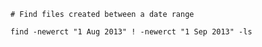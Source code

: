 




``` shell
# Find files created between a date range

find -newerct "1 Aug 2013" ! -newerct "1 Sep 2013" -ls
```

